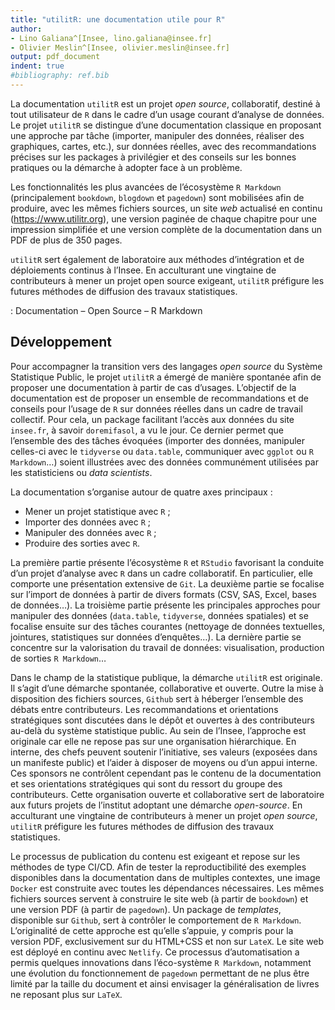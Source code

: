 ```yaml
---
title: "utilitR: une documentation utile pour R"
author:
- Lino Galiana^[Insee, lino.galiana@insee.fr]
- Olivier Meslin^[Insee, olivier.meslin@insee.fr]
output: pdf_document
indent: true
#bibliography: ref.bib
---
```


\begin{center}
\textbf{Résumé}
\end{center}
La documentation `utilitR` est un projet *open source*, collaboratif, destiné à
tout utilisateur de `R` dans le cadre d'un usage courant d'analyse de données.
Le projet `utilitR` se distingue d'une documentation classique en proposant
une approche par tâche  (importer, manipuler des données, réaliser des
graphiques, cartes, etc.), sur données réelles,
avec des recommandations précises sur les packages
à privilégier et des conseils sur les bonnes pratiques ou la démarche à adopter
face à un problème.

Les fonctionnalités les plus avancées de l'écosystème `R Markdown`
(principalement `bookdown`, `blogdown` et `pagedown`)
sont mobilisées afin de produire, avec les mêmes fichiers
sources, un site *web* actualisé en continu (<https://www.utilitr.org>),
une version paginée de chaque chapitre pour une impression simplifiée et 
une version complète de la documentation dans un PDF de plus de 350 pages. 

`utilitR` sert également de laboratoire aux méthodes d'intégration et
de déploiements continus à l'Insee. En acculturant une vingtaine de contributeurs
à mener un projet open source exigeant, `utilitR` préfigure les futures méthodes
de diffusion des travaux statistiques.


\noindent \textbf{Mots-clefs} : Documentation -- Open Source -- R Markdown

## Développement 

Pour accompagner la transition vers des langages *open source* du
Système Statistique Public, le projet `utilitR` a émergé de manière
spontanée afin de proposer une documentation à partir de cas
d'usages. L'objectif de la documentation est de proposer un ensemble
de recommandations et de conseils pour l'usage de `R` sur données réelles
dans un cadre de travail collectif. Pour cela, un package facilitant
l'accès aux données du site `insee.fr`, à savoir `doremifasol`, a
vu le jour. Ce dernier permet que l'ensemble des
des tâches évoquées (importer des données, manipuler celles-ci avec le `tidyverse` ou
`data.table`, communiquer avec `ggplot` ou `R Markdown`...) soient illustrées avec
des données communément utilisées par les statisticiens ou *data scientists*. 

La documentation s'organise autour de quatre axes principaux :

* Mener un projet statistique avec `R` ;
* Importer des données avec `R` ;
* Manipuler des données avec `R` ;
* Produire des sorties avec `R`.

La première partie présente l'écosystème `R` et `RStudio` favorisant la
conduite d'un projet d'analyse avec `R` dans un cadre collaboratif. En 
particulier, elle comporte une présentation extensive de `Git`. La deuxième
partie se focalise sur l'import de données à partir de divers
formats (CSV, SAS, Excel, bases de données...). La troisième partie présente
les principales approches pour manipuler des données (`data.table`, 
`tidyverse`, données spatiales)
et se focalise ensuite sur des tâches courantes
(nettoyage de données textuelles, jointures, statistiques
sur données d'enquêtes...). La dernière partie se concentre sur la 
valorisation du travail de données: visualisation, production de sorties
`R Markdown`...

Dans le champ de la statistique publique, la démarche `utilitR` est originale.
Il s'agit d'une démarche spontanée, collaborative et ouverte.
Outre la mise à disposition des fichiers sources, `Github` sert à héberger 
l'ensemble des débats entre contributeurs. Les recommandations et orientations
stratégiques sont discutées dans le dépôt et 
ouvertes à des contributeurs au-delà du système statistique public. 
Au sein de l'Insee, l'approche est originale car elle ne repose pas sur 
une organisation hiérarchique. En interne, des chefs peuvent
soutenir l'initiative, ses valeurs (exposées dans un manifeste public)
et l'aider à disposer de moyens ou d'un appui 
interne. Ces sponsors ne contrôlent cependant pas le contenu de la documentation
et ses orientations stratégiques qui sont du ressort du groupe des contributeurs.
Cette organisation ouverte et collaborative sert de laboratoire aux futurs 
projets de l'institut adoptant une démarche *open-source*. 
En acculturant une vingtaine de contributeurs
à mener un projet *open source*, `utilitR` préfigure les futures méthodes
de diffusion des travaux statistiques.

Le processus de publication du contenu est exigeant et repose sur
les méthodes de type CI/CD. Afin de tester la reproductibilité
des exemples disponibles dans la documentation
dans de multiples contextes, une image `Docker` est construite avec toutes les
dépendances nécessaires. Les mêmes fichiers sources servent à construire
le site web (à partir de `bookdown`) et une version PDF 
(à partir de `pagedown`). Un package de *templates*, disponible sur `Github`,
sert à contrôler le comportement de `R Markdown`. L'originalité
de cette approche est qu'elle s'appuie, y compris pour la version PDF,
exclusivement sur du HTML+CSS et non sur `LateX`. 
Le site web est déployé
en continu avec `Netlify`. Ce processus d'automatisation a permis quelques
innovations dans l'éco-système `R Markdown`, notamment une évolution du
fonctionnement de `pagedown` permettant de ne plus être limité par
la taille du document et ainsi envisager la généralisation de livres 
ne reposant plus sur `LaTeX`.  

